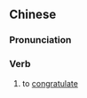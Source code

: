 ==Chinese==
{{zh-forms|s=道贺}}

===Pronunciation===
{{zh-pron
|m=dàohè
|c=dou6 ho6
|cat=v
}}

===Verb===
{{zh-verb}}

# to [[congratulate]]